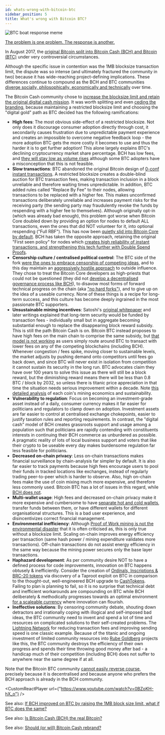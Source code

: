 ```yaml
---
id: whats-wrong-with-bitcoin-btc
sidebar_position: 5
title: What's wrong with Bitcoin BTC?
---
```



<img src={boatHole} alt="BTC boat response meme" />

[The problem is one problem. The response is another.](https://twitter.com/shuikun0/status/1628189636513390592)

In August 2017, the [original Bitcoin split into Bitcoin Cash (BCH) and Bitcoin (BTC)](/start#episode-8-of-10-bitcoin-cash) under very controversial circumstances.

Although the specific issue in contention was the 1MB blocksize transaction limit, the dispute was so intense (and ultimately fractured the community in two) because it has wide-reaching project-defining implications. These differences continue to compound as the BCH and BTC communities [diverge socially, philosophically, economically and technically](/faqs/BCH-vs-BTC/is-bch-just-btc-with-larger-blocks) over time.

The Bitcoin Cash community chose to [increase the blocksize limit and retain the original digital cash mission](/faqs/BCH-vs-BTC/is-bch-the-real-bitcoin). It was worth splitting and even [ceding the branding](/faqs/BCH/will-bitcoin-cash-rebrand), because maintaining a restricted blocksize limit and choosing the "digital gold" path as BTC decided has the following ramifications:

- **High fees**: The most obvious side-effect of a restricted blocksize. Not only does it discourage consumer adoption directly through cost, it secondarily causes frustration due to unpredictable payment experience and creates an impossible to overcome negative feedback loop - the more adoption BTC gets the more costly it becomes to use and thus the harder it is to get further adoption! This alone largely explains BTC's declining cryptocurrency market share percentage. BCH has low fees, and [they will stay low as volume rises](/faqs/BCH/will-bch-fees-rise) although some BTC adopters have a misconception that this is not feasible.
- **Slow transactions**: BTC abandoned the original Bitcoin design of [0-conf instant transactions](/faqs/Tech/what-is-0-conf). A restricted blocksize creates a double-blind auction for BTC transaction fees, making transaction inclusion in a block unreliable and therefore waiting times unpredictable. In addition, BTC added rules called "Replace By Fee" to their nodes, allowing transactions to be replaced with a higher fee. This makes unconfirmed transactions deliberately unreliable and increases payment risks for the receiving party (the sending party may fraudulently revoke the funds by respending with a higher fee to themselves). Although originally opt-in (which was already bad enough), this problem got worse when Bitcoin Core doubled down by providing an option for nodes to default ALL transactions, even the ones that did NOT volunteer for it, into optional respending ("Full RBF"). This has now been [quietly slid into Bitcoin Core by default](https://lists.linuxfoundation.org/pipermail/bitcoin-dev/2023-June/021729.html). BCH has taken the opposite approach, retaining the original "First seen policy" for nodes which [creates high reliability of instant transactions, and strengthening this tech further with Double Spend Proofs](/faqs/Tech/what-is-0-conf).
- **Censorship culture / centralised political control**: The BTC side of the fork [were the ones to embrace censorship of competing ideas](/faqs/BCH-vs-BTC/why-is-there-so-much-censorship-in-btc), and to this day maintain an [aggressively hostile approach](/faqs/Culture/what-is-bitcoin-maximalism#btc-toxic-maximalism) to outside influence. They chose to treat the Bitcoin Core developers as high-priests that could not be questioned (they did not [develop a decentralised governance process like BCH](/faqs/Decentralisation/how-does-BCH-governance-work)), to disavow most forms of forward technical progress on the chain (aka ["no hard forks"](/faqs/Decentralisation/what-is-a-soft-hard-fork)), and to give up on the idea of a useable currency. None of these things is a recipe for long-term success, and this culture has become deeply ingrained in the most passionate BTC supporters.
- **Unsustainable mining incentives**: Satoshi's [original whitepaper](/bitcoin.pdf) and later writings explained that long-term security would be funded by transaction fees - individually small but in aggregate becoming substantial enough to replace the disappearing block reward subsidy. This is still the path Bitcoin Cash is on. Bitcoin BTC instead proposes to have high fees on the main chain to comprise the same subsidy, but [that model is not working](https://bitinfocharts.com/comparison/fee_to_reward-btc-bch.html#alltime) as users simply route around BTC to transact with lower fees on any of the competing blockchains (including BCH). Whenever congestion / fees spike, moving closer to sustainable levels, the market adjusts by pushing demand onto competitors until fees go back down, and since BTC will never exist in isolation from competition it cannot sustain its security in the long run. BTC advocates claim they have over 100 years to solve this issue as there will still be a block reward, but the diminishing reward means there will be less than 0.8 BTC / block by 2032, so unless there is titanic price appreciation in that time the situation needs serious improvement within a decade. Note [this detailed analysis](https://read.cash/@SayoshiNakamario/btc-vs-bch-economics-95e22084) of each coin's mining economics and sustainability.
- **Vulnerability to regulation**: Focus on becoming an investment-grade asset instead of a daily, consumer currency makes it far easier for politicians and regulators to clamp down on adoption. Investment assets are far easier to control at centralised exchange chokepoints, easier to justify taxation rules and reporting requirements. In contrast, the "digital cash" model of BCH creates grassroots support and usage among a population such that politicians are rapidly contending with constituents interests in continuing their BCH commerce as unburdered as possible. A pragmatic reality of lots of local business support and voters that like their crypto to be useable every day makes burdensome regulation far less feasible for politicians.
- **Decreased on-chain privacy**: Less on-chain transactions makes financial surveillance by chain-analysis far simpler by default. It is also far easier to track payments because high fees encourage users to pool their funds in tracked locations like exchanges, instead of regularly trading peer-to-peer which is harder to observe. Also, high on-chain fees make the use of coin mixing much more expensive, and therefore less commonly used. Bitcoin BTC has a lot of issues in this regard, while [BCH does not](/faqs/BCH/what-about-privacy-on-BCH).
- **Multi-wallet usage**: High fees and decreased on-chain privacy make it more expensive and cumbersome to have [separate hot and cold wallets](/faqs/BCH-vs-BTC/btc-savings-bch-checking), transfer funds between them, or have different wallets for different organisational structures. This is a bad user experience, and disincentivizes correct financial management.
- **Environmental inefficiency**: Although [Proof of Work mining is not the environmental disaster](/faqs/Roadblocks/what-about-the-environment) that it is often criticised as, this is only true without a blocksize limit. Scaling on-chain improves energy efficiency per transaction (same hash power / mining expenditure validates more transactions). Off-chain transactions do not assist energy efficiency in the same way because the mining power secures only the base layer transactions.
- **Haphazard development**: As per community desire NOT to have a defined process for code improvements, innovation on BTC happens obtusely & inefficiently. Consider the creation of [Ordinals, Inscriptions & BRC-20 tokens](/faqs/BCH-vs-BTC/does-bch-have-ordinals) via discovery of a Taproot exploit on BTC in comparison to the thought-out, well-engineered BCH upgrade to [CashTokens](/faqs/Tech/what-is-cashtokens). Failing to plan is planning to fail, so it is no surprise that technical debt and inefficient workarounds are compounding on BTC while BCH deliberately & methodically progresses towards an optimal environment [for a scaleable currency](/faqs/Global-Reserve-Currency/can-BCH-technically-scale-to-global-reserve-currency) where innovation can flourish.
- **Ineffective solutions**: By censoring community debate, shouting down detractors and irrationally coping with illogical and self-imposed bad ideas, the BTC community need to invent and spend a lot of time and resources on complicated solutions to their self-created problems. The [Lightning Network](/faqs/BCH-vs-BTC/what-about-lightning-network) for reducing transaction fees and improving sending speed is one classic example. Because of the titanic and ongoing investment of limited community resources into [Rube Goldberg](https://en.wikipedia.org/wiki/Rube_Goldberg_machine) projects like this, the BTC community destroys the efficiency of their own progress and spends their time throwing good money after bad - a handicap much of their competition (including BCH) does not suffer to anywhere near the same degree if at all.

Note that the Bitcoin BTC community [cannot easily reverse course](/faqs/BCH-vs-BTC/what-if-btc-raises-block-size), precisely because it is decentralised and because anyone who prefers the BCH approach is already in the BCH community.

<CustomReactPlayer url={"https://www.youtube.com/watch?v=0BZoKH-hX_o"} />

See also: [If BCH improved on BTC by raising the 1MB block size limit, what if BTC does the same?](/faqs/BCH-vs-BTC/what-if-btc-raises-block-size)

See also: [Is Bitcoin Cash (BCH) the real Bitcoin?](/faqs/BCH-vs-BTC/is-bch-the-real-bitcoin)

See also: [Should (or will) Bitcoin Cash rebrand?](/faqs/BCH/will-bitcoin-cash-rebrand)
